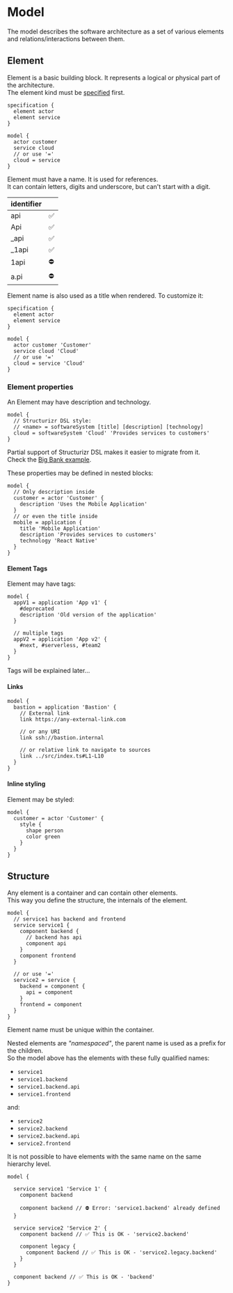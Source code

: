 
# Model

The model describes the software architecture as a set of various elements and relations/interactions between them.

## Element

Element is a basic building block.
It represents a logical or physical part of the architecture.  
The element kind must be [specified](./specification) first.

```likec4 copy
specification {
  element actor
  element service
}

model {
  actor customer
  service cloud
  // or use '='
  cloud = service
}
```

Element must have a name. It is used for references.  
It can contain letters, digits and underscore, but can't start with a digit.

| identifier |     |
| :--------- | :-- |
| api        | ✅  |
| Api        | ✅  |
| \_api      | ✅  |
| \_1api     | ✅  |
| 1api       | ⛔️ |
| a.pi       | ⛔️ |

Element name is also used as a title when rendered. To customize it:

```likec4 copy
specification {
  element actor
  element service
}

model {
  actor customer 'Customer'
  service cloud 'Cloud'
  // or use '='
  cloud = service 'Cloud'
}
```

### Element properties

An Element may have description and technology.

```likec4 copy
model {
  // Structurizr DSL style:
  // <name> = softwareSystem [title] [description] [technology]
  cloud = softwareSystem 'Cloud' 'Provides services to customers'
}
```

Partial support of Structurizr DSL makes it easier to migrate from it.  
Check the [Big Bank example](/examples/bigbank).

These properties may be defined in nested blocks:

```likec4 copy
model {
  // Only description inside
  customer = actor 'Customer' {
    description 'Uses the Mobile Application'
  }
  // or even the title inside
  mobile = application {
    title 'Mobile Application'
    description 'Provides services to customers'
    technology 'React Native'
  }
}
```

#### Element Tags

Element may have tags:

```likec4 copy
model {
  appV1 = application 'App v1' {
    #deprecated
    description 'Old version of the application'
  }

  // multiple tags
  appV2 = application 'App v2' {
    #next, #serverless, #team2
  }
}
```

Tags will be explained later...

#### Links

```likec4 copy
model {
  bastion = application 'Bastion' {
    // External link
    link https://any-external-link.com

    // or any URI
    link ssh://bastion.internal

    // or relative link to navigate to sources
    link ../src/index.ts#L1-L10
  }
}
```

#### Inline styling

Element may be styled:

```likec4 copy
model {
  customer = actor 'Customer' {
    style {
      shape person
      color green
    }
  }
}
```

## Structure

Any element is a container and can contain other elements.  
This way you define the structure, the internals of the element.

```likec4 filename="nested-elements.c4"
model {
  // service1 has backend and frontend
  service service1 {
    component backend {
      // backend has api
      component api
    }
    component frontend
  }

  // or use '='
  service2 = service {
    backend = component {
      api = component
    }
    frontend = component
  }
}
```

Element name must be unique within the container.

Nested elements are _"namespaced"_, the parent name is used as a prefix for the children.  
So the model above has the elements with these fully qualified names:

- `service1`
- `service1.backend`
- `service1.backend.api`
- `service1.frontend`

and:

- `service2`
- `service2.backend`
- `service2.backend.api`
- `service2.frontend`

It is not possible to have elements with the same name on the same hierarchy level.

```likec4 filename="nested-elements.c4"
model {

  service service1 'Service 1' {
    component backend

    component backend // ⛔️ Error: 'service1.backend' already defined
  }

  service service2 'Service 2' {
    component backend // ✅ This is OK - 'service2.backend'

    component legacy {
      component backend // ✅ This is OK - 'service2.legacy.backend'
    }
  }

  component backend // ✅ This is OK - 'backend'
}
```
